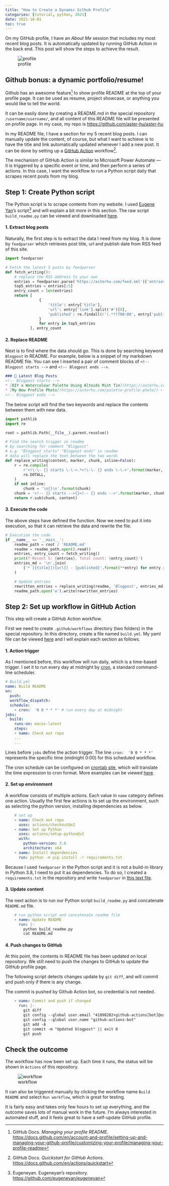 ```yaml
---
title: "How to Create a Dynamic Github Profile"
categories: [tutorial, python, 2021]
date: 2021-10-01
toc: true
---
```


On my GitHub profile, I have an *About Me* session that includes my most recent blog posts. It is automatically updated by running GitHub Action in the back end. This post will show the steps to achieve the result.

![profile](profile.png)

## Github bonus: a dynamic portfolio/resume!

Github has an awesome feature[^1] to show profile README at the top of your profile page. It can be used as resume, project showcase, or anything you would like to tell the world.

It can be easily done by creating a README.md in the special repository `/username/username/`, and all content of this README file will be presented on profile page. In my case, my repo is [https://github.com/aster-hu/aster-hu](https://github.com/aster-hu/aster-hu)

In my README file, I have a section for my 5 recent blog posts. I can manually update the content, of course, but what I want to achieve is to have the title and link automatically updated whenever I add a new post. It can be done by setting up a [GitHub Action](https://docs.github.com/en/actions/quickstart) workflow[^2].

The mechanism of GitHub Action is similar to Microsoft Power Automate — it is triggered by a specific event or time, and then perform a series of actions. In this case, I want the workflow to run a Python script daily that scrapes recent posts from my blog.

## Step 1: Create Python script

The Python script is to scrape contents from my website. I used [Eugene Yan](https://github.com/eugeneyan/eugeneyan/)'s script[^3] and will explain a bit more in this section. The raw script `build_readme.py` can be viewed and downloaded [here](https://github.com/aster-hu/aster-hu/blob/main/build_readme.py).

#### 1. Extract blog posts

Naturally, the first step is to extract the data I need from my blog. It is done by `feedparser` which retrieves post title, url and publish date from RSS feed of this site.

```python
import feedparser

# Fetch the latest 5 posts by feedparser
def fetch_writing():
    # replace the RSS address to your own
    entries = feedparser.parse('https://asterhu.com/feed.xml')['entries']
    top5_entries = entries[:5]
    entry_count = len(entries)
    return [
               {
                   'title': entry['title'],
                   'url': entry['link'].split('#')[0],
                   'published': re.findall(r'(.*?)T00:00', entry['published'])[0]
               }
               for entry in top5_entries
           ], entry_count
```

#### 2. Replace README

Next is to find where the data should go. This is done by searching keyword `Blogpost` in README. For example, below is a snippet of my markdown README file. You can see I inserted a pair of comment blocks of `<!-- Blogpost starts -->` and `<!-- Blogpost ends -->`.

```markdown
### 🔖 Latest Blog Posts
<!-- Blogpost starts -->
* [DIY a Watercolour Palette Using Altoids Mint Tin](https://asterhu.com/DIY-altoid-tin-watercolour-palette/) - 2021-08-27
* [My New Profile Photo](https://asterhu.com/palette-profile-photo/) - 2021-08-15
<!-- Blogpost ends -->
```

The below script will find the two keywords and replace the contents between them with new data.

```python
import pathlib
import re

root = pathlib.Path(__file__).parent.resolve()

# Find the search trigger in readme
# by searching for comment "Blogpost"
# e.g. "Blogpost starts" "Blogpost ends" in readme
# data will replace the text between the two words
def replace_writing(content, marker, chunk, inline=False):
    r = re.compile(
        r'<!\-\- {} starts \-\->.*<!\-\- {} ends \-\->'.format(marker, marker),
        re.DOTALL,
    )
    if not inline:
        chunk = '\n{}\n'.format(chunk)
    chunk = '<!-- {} starts -->{}<!-- {} ends -->'.format(marker, chunk, marker)
    return r.sub(chunk, content)
```

#### 3. Execute the code

The above steps have defined the function. Now we need to put it into execution, so that it can retrieve the data and rewrite the file.

```python
# Execution the code
if __name__ == '__main__':
    readme_path = root / 'README.md'
    readme = readme_path.open().read()
    entries, entry_count = fetch_writing()
    print(f'Recent 5: {entries}, Total count: {entry_count}')
    entries_md = '\n'.join(
        ['* [{title}]({url}) - {published}'.format(**entry) for entry in entries]
    )

    # Update entries
    rewritten_entries = replace_writing(readme, 'Blogpost', entries_md)
    readme_path.open('w').write(rewritten_entries)
```

## Step 2: Set up workflow in GitHub Action

This step will create a GitHub Action workflow.

First we need to create `.github/workflows` directory (two folders) in the special repository. In this directory, create a file named `build.yml`. My yaml file can be viewed [here](https://github.com/aster-hu/aster-hu/blob/main/.github/workflows/build.yml) and I will explain each section as follows.

#### 1. Action trigger

As I mentioned before, this workflow will run daily, which is a time-based trigger. I set it to run every day at midnight by [cron](https://crontab.guru/), a standard command-line scheduler.

```yml
# Build.yml
name: Build README
on:
  push:
  workflow_dispatch:
  schedule:
    - cron:  '0 0 * * *' # run every day at midnight
jobs:
  build:
    runs-on: macos-latest
    steps:
    - name: Check out repo
    ...
    ...
```

Lines before `jobs` define the action trigger. The line `cron:  '0 0 * * *'` represents the specific time (midnight 0:00) for this scheduled workflow.

The cron schedule can be configured on [crontab site](https://crontab.guru/), which will translate the time expression to cron format. More examples can be viewed [here](https://crontab.guru/examples.html).

#### 2. Set up environment

A workflow consists of multiple actions. Each value in `name` category defines one action. Usually the first few actions is to set up the environment, such as selecting the python version, installing dependencies as below.

```yml
    # set up
    - name: Check out repo
      uses: actions/checkout@v2
    - name: Set up Python
      uses: actions/setup-python@v2
      with:
        python-version: 3.8
        architecture: x64
    - name: Install dependencies
      run: python -m pip install -r requirements.txt
```

Because I used `feedparser` in the Python script and it is not a build-in library in Python 3.8, I need to put it as dependencies. To do so, I created a `requirements.txt` in the repository and write `feedparser` in [this text file](https://github.com/aster-hu/aster-hu/blob/main/requirements.txt).

#### 3. Update content

The next action is to run our Python script `build_readme.py` and concatenate `README.md` file.

```yml
    # run python script and concatenate readme file
    - name: Update README
      run: |-
        python build_readme.py
        cat README.md
```

#### 4. Push changes to GitHub

At this point, the contents in README file has been updated on local repository. We still need to push the changes to GitHub to update the GitHub profile page. 

The following script detects changes update by `git diff`, and will commit and push only if there is any change.

The commit is pushed by Github Action bot, so credential is not needed.

```yml
    - name: Commit and push if changed
      run: |-
        git diff
        git config --global user.email "41898282+github-actions[bot]@users.noreply.github.com"
        git config --global user.name "github-actions-bot"
        git add -A
        git commit -m "Updated blogpost" || exit 0
        git push
```

## Check the outcome

The workflow has now been set up. Each time it runs, the status will be shown in `Actions` of this repository. 

![workflow](workflow.png)

It can also be triggered manually by clicking the workflow name `Build README` and select `Run workflow`, which is great for testing.

It is fairly easy and takes only few hours to set up everything, and the outcome saves lots of manual work in the future. I'm always interested in automated stuff, and it feels great to have a self-update GitHub profile.


[^1]: GitHub Docs. *Managing your profile README*. [https://docs.github.com/en/account-and-profile/setting-up-and-managing-your-github-profile/customizing-your-profile/managing-your-profile-readme](https://docs.github.com/en/account-and-profile/setting-up-and-managing-your-github-profile/customizing-your-profile/managing-your-profile-readme)  
[^2]: GitHub Docs. *Quickstart for GitHub Actions*. [https://docs.github.com/en/actions/quickstart](https://docs.github.com/en/actions/quickstart)  
[^3]: Eugeneyan. Eugeneyan's repository. [https://github.com/eugeneyan/eugeneyan](https://github.com/eugeneyan/eugeneyan/)
